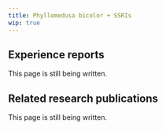 ---
title: Phyllomedusa bicolor + SSRIs
wip: true
---

## Experience reports

This page is still being written.

## Related research publications

This page is still being written.


